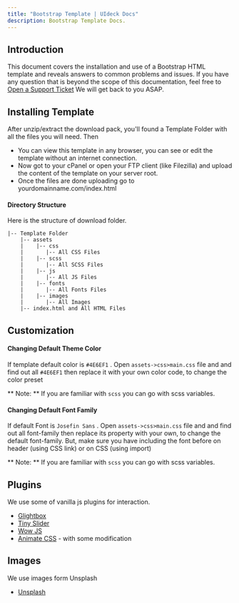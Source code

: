 ```yaml
---
title: "Bootstrap Template | UIdeck Docs"
description: Bootstrap Template Docs.
---
```


## Introduction

This document covers the installation and use of a Bootstrap HTML template and reveals answers to common problems and issues. If you have any question that is beyond the scope of this documentation, feel free to [Open a Support Ticket](https://uideck.com/support/) We will get back to you ASAP.

## Installing Template

After unzip/extract the download pack, you'll found a Template Folder with all the files you will need. Then

- You can view this template in any browser, you can see or edit the template without an internet connection.
- Now got to your cPanel or open your FTP client (like Filezilla) and upload the content of the template on your server root.
- Once the files are done uploading go to yourdomainname.com/index.html

#### Directory Structure

Here is the structure of download folder.

```
|-- Template Folder
    |-- assets
    |    |-- css
    |       |-- All CSS Files
    |    |-- scss
    |       |-- All SCSS Files
    |    |-- js
    |       |-- All JS Files
    |    |-- fonts
    |       |-- All Fonts Files
    |    |-- images
    |       |-- All Images
    |-- index.html and All HTML Files
```

## Customization

#### Changing Default Theme Color

If template default color is `#4E6EF1` . Open `assets->css>main.css` file and and find out all `#4E6EF1` then replace it with your own color code, to change the color preset

** Note: ** If you are familiar with `scss` you can go with scss variables.

#### Changing Default Font Family

If default Font is `Josefin Sans` . Open `assets->css>main.css` file and and find out all font-family then replace its property with your own, to change the default font-family. But, make sure you have including the font before on header (using CSS link) or on CSS (using import)

** Note: ** If you are familiar with `scss` you can go with scss variables.

## Plugins

We use some of vanilla js plugins for interaction.

- [Glightbox](https://biati-digital.github.io/glightbox/)
- [Tiny Slider](https://github.com/ganlanyuan/tiny-slider)
- [Wow JS](https://wowjs.uk/docs.html)
- [Animate CSS](https://animate.style/) - with some modification

## Images

We use images form Unsplash

- [Unsplash](https://unsplash.com/)
